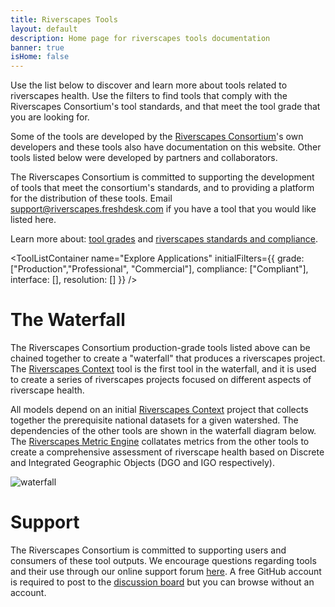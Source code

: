 ```yaml
---
title: Riverscapes Tools
layout: default
description: Home page for riverscapes tools documentation
banner: true
isHome: false
---
```



<Container maxWidth="xl">

Use the list below to discover and learn more about tools related to riverscapes health. Use the filters to find tools that comply with the Riverscapes Consortium's tool standards, and that meet the tool grade that you are looking for.

Some of the tools are developed by the [Riverscapes Consortium](https://riverscapes.net)'s own developers and these tools also have documentation on this website. Other tools listed below were developed by partners and collaborators.

<Alert severity="success"> The Riverscapes Consortium is committed to supporting the development of tools that meet the consortium's standards, and to providing a platform for the distribution of these tools. Email support@riverscapes.freshdesk.com if you have a tool that you would like listed here.</Alert>

Learn more about: [tool grades](https://developer.riverscapes.net/MIGRATED/Tools/toolStandards/) and [riverscapes standards and compliance](https://developer.riverscapes.net/standards/).

<ToolListContainer name="Explore Applications" initialFilters={{
  grade: ["Production","Professional", "Commercial"],
  compliance: ["Compliant"],
  interface: [],
  resolution: []
}} />

# The Waterfall

The Riverscapes Consortium production-grade tools listed above can be chained together to create a "waterfall" that produces a riverscapes project. The [Riverscapes Context](/rscontext) tool is the first tool in the waterfall, and it is used to create a series of riverscapes projects focused on different aspects of riverscape health. 

All models depend on an initial [Riverscapes Context](/rscontext) project that collects together the prerequisite national datasets for a given watershed. The dependencies of the other tools are shown in the waterfall diagram below. The [Riverscapes Metric Engine](/rme) collatates metrics from the other tools to create a comprehensive assessment of riverscape health based on Discrete and Integrated Geographic Objects (DGO and IGO respectively).

![waterfall](https://docs.google.com/drawings/d/124W86S-fZ2D09I-u47-XKWab0_SKRCcoHO4DP2dv5TE/pub?w=887&h=782 "Flow chart illustrating the waterfall of tools starting from National and Public Datasets as source and ending at the Metric Engine")

# Support

The Riverscapes Consortium is committed to supporting users and consumers of these tool outputs. We encourage questions regarding tools and their use through our online support forum [here](https://github.com/Riverscapes/riverscapes-tools/discussions). A free GitHub account is required to post to the [discussion board](https://github.com/Riverscapes/riverscapes-tools/discussions) but you can browse without an account.

</Container>
